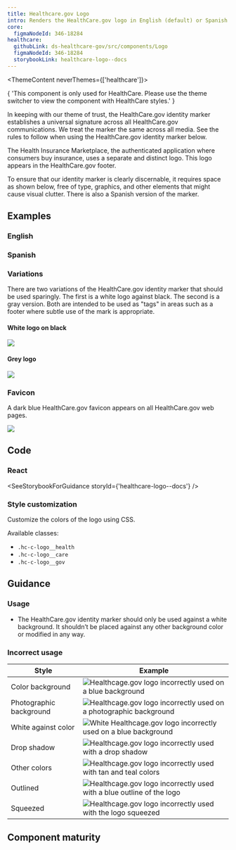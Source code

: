 ```yaml
---
title: Healthcare.gov Logo
intro: Renders the HealthCare.gov logo in English (default) or Spanish.
core:
  figmaNodeId: 346-18284
healthcare:
  githubLink: ds-healthcare-gov/src/components/Logo
  figmaNodeId: 346-18284
  storybookLink: healthcare-logo--docs
---
```



<ThemeContent neverThemes={['healthcare']}>
  <Alert variation="error">
    <p class="ds-c-alert__text">
      {
        'This component is only used for HealthCare. Please use the theme switcher to view the component with HealthCare styles.'
      }
    </p>
  </Alert>
</ThemeContent>

In keeping with our theme of trust, the HealthCare.gov identity marker establishes a universal signature across all HealthCare.gov communications. We treat the marker the same across all media. See the rules to follow when using the HealthCare.gov identity marker below.

The Health Insurance Marketplace, the authenticated application where consumers buy insurance, uses a separate and distinct logo. This logo appears in the HealthCare.gov footer.

To ensure that our identity marker is clearly discernable, it requires space as shown below, free of type, graphics, and other elements that might cause visual clutter. There is also a Spanish version of the marker.

## Examples

### English

<StorybookExample componentName="hgovLogo" storyId="healthcare-logo--english-logo" />

### Spanish

<StorybookExample componentName="hgovLogoSpanish" storyId="healthcare-logo--spanish-logo" />

### Variations

There are two variations of the HealthCare.gov identity marker that should be used sparingly. The first is a white logo against black. The second is a gray version. Both are intended to be used as "tags" in areas such as a footer where subtle use of the mark is appropriate.

#### White logo on black

<EmbeddedExample>
  <img src={blackLogoTag} />
</EmbeddedExample>

#### Grey logo

<EmbeddedExample>
  <img src={greyLogoTag} />
</EmbeddedExample>

### Favicon

A dark blue HealthCare.gov favicon appears on all HealthCare.gov web pages.

<EmbeddedExample>
  <img src={hcgovFavicon} />
</EmbeddedExample>

## Code

### React

<SeeStorybookForGuidance storyId={'healthcare-logo--docs'} />

### Style customization

Customize the colors of the logo using CSS.

Available classes:

- `.hc-c-logo__health`
- `.hc-c-logo__care`
- `.hc-c-logo__gov`

## Guidance

### Usage

- The HealthCare.gov identity marker should only be used against a white background. It shouldn’t be placed against any other background color or modified in any way.

### Incorrect usage

| Style                                                                    | Example                                                                                              |
| ------------------------------------------------------------------------ | ---------------------------------------------------------------------------------------------------- |
| <CloseIconThin class='ds-c-icon-color--error' /> Color background        | <img src={colorBackground} alt="Healthcage.gov logo incorrectly used on a blue background"/>         |
| <CloseIconThin class='ds-c-icon-color--error' /> Photographic background | <img src={photoBackground} alt="Healthcage.gov logo incorrectly used on a photographic background"/> |
| <CloseIconThin class='ds-c-icon-color--error' /> White against color     | <img src={reversed} alt="White Healthcage.gov logo incorrectly used on a blue background"/>          |
| <CloseIconThin class='ds-c-icon-color--error' /> Drop shadow             | <img src={dropshadow} alt="Healthcage.gov logo incorrectly used with a drop shadow"/>                |
| <CloseIconThin class='ds-c-icon-color--error' /> Other colors            | <img src={differentColors} alt="Healthcage.gov logo incorrectly used with tan and teal colors"/>     |
| <CloseIconThin class='ds-c-icon-color--error' /> Outlined                | <img src={outlined} alt="Healthcage.gov logo incorrectly used with a blue outline of the logo"/>     |
| <CloseIconThin class='ds-c-icon-color--error' /> Squeezed                | <img src={squeezed} alt="Healthcage.gov logo incorrectly used with the logo squeezed"/>              |

## Component maturity

<MaturityChecklist
  a11yStandards={true}
  color={true}
  forcedColors={false}
  screenReaders={true}
  keyboardNavigable={true}
  storybook={true}
  responsive={true}
  spanish={true}
  completeUiKit={false}
  responsiveUiKit={false}
  tokensInCode={true}
  tokensInSketch={true}
/>
